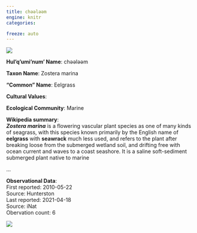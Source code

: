 ```yaml
---
title: chəәləәm
engine: knitr
categories:

freeze: auto
---
```

![](https://inaturalist-open-data.s3.amazonaws.com/photos/179257999/medium.jpg){fig-alt="chəәləәm - Eelgrass"}

**Hul'q'umi'num' Name**: chəәləәm

**Taxon Name**: Zostera marina

**"Common" Name**: Eelgrass

**Cultural Values**:  

::: {layout-nrow=1 style="width:60%"}

:::

**Ecological Community**: Marine

**Wikipedia summary**:  
<i><b>Zostera marina</b></i> is a flowering vascular plant species as one of many kinds of seagrass, with this species known primarily by the English name of <b>eelgrass</b> with <b>seawrack</b> much less used, and refers to the plant after breaking loose from the submerged wetland soil, and drifting free with ocean current and waves to a coast seashore. It is a saline soft-sediment submerged plant native to marine</p>...

**Observational Data**:   
First reported: 2010-05-22  
Source: Hunterston  
Last reported: 2021-04-18  
Source: iNat  
Obervation count: 6

![](community_dist.png)

